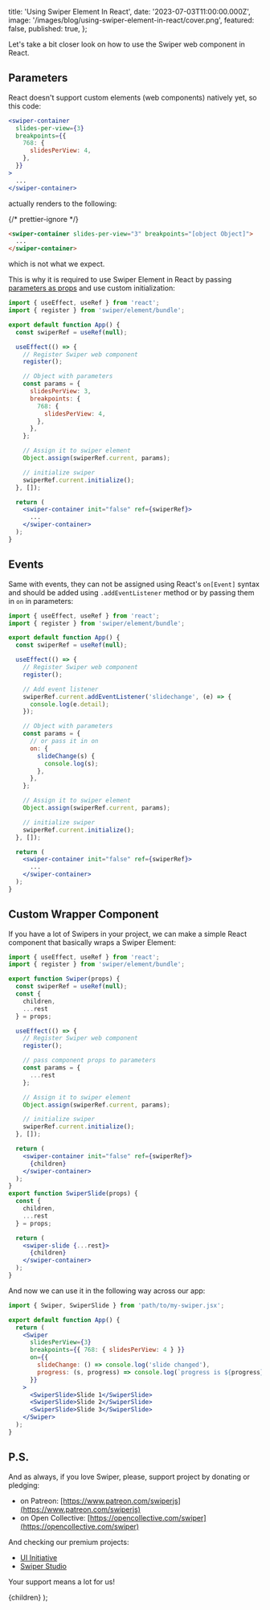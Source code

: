 
  title: 'Using Swiper Element In React',
  date: '2023-07-03T11:00:00.000Z',
  image: '/images/blog/using-swiper-element-in-react/cover.png',
  featured: false,
  published: true,
};

Let's take a bit closer look on how to use the Swiper web component in React.

## Parameters

React doesn't support custom elements (web components) natively yet, so this code:

```jsx
<swiper-container
  slides-per-view={3}
  breakpoints={{
    768: {
      slidesPerView: 4,
    },
  }}
>
  ...
</swiper-container>
```

actually renders to the following:

{/* prettier-ignore */}
```html
<swiper-container slides-per-view="3" breakpoints="[object Object]">
  ...
</swiper-container>
```

which is not what we expect.

This is why it is required to use Swiper Element in React by passing [parameters as props](/element#parameters-as-props) and use custom initialization:

```jsx
import { useEffect, useRef } from 'react';
import { register } from 'swiper/element/bundle';

export default function App() {
  const swiperRef = useRef(null);

  useEffect(() => {
    // Register Swiper web component
    register();

    // Object with parameters
    const params = {
      slidesPerView: 3,
      breakpoints: {
        768: {
          slidesPerView: 4,
        },
      },
    };

    // Assign it to swiper element
    Object.assign(swiperRef.current, params);

    // initialize swiper
    swiperRef.current.initialize();
  }, []);

  return (
    <swiper-container init="false" ref={swiperRef}>
      ...
    </swiper-container>
  );
}
```

## Events

Same with events, they can not be assigned using React's `on[Event]` syntax and should be added using `.addEventListener` method or by passing them in `on` in parameters:

```jsx
import { useEffect, useRef } from 'react';
import { register } from 'swiper/element/bundle';

export default function App() {
  const swiperRef = useRef(null);

  useEffect(() => {
    // Register Swiper web component
    register();

    // Add event listener
    swiperRef.current.addEventListener('slidechange', (e) => {
      console.log(e.detail);
    });

    // Object with parameters
    const params = {
      // or pass it in on
      on: {
        slideChange(s) {
          console.log(s);
        },
      },
    };

    // Assign it to swiper element
    Object.assign(swiperRef.current, params);

    // initialize swiper
    swiperRef.current.initialize();
  }, []);

  return (
    <swiper-container init="false" ref={swiperRef}>
      ...
    </swiper-container>
  );
}
```

## Custom Wrapper Component

If you have a lot of Swipers in your project, we can make a simple React component that basically wraps a Swiper Element:

```jsx
import { useEffect, useRef } from 'react';
import { register } from 'swiper/element/bundle';

export function Swiper(props) {
  const swiperRef = useRef(null);
  const {
    children,
    ...rest
  } = props;

  useEffect(() => {
    // Register Swiper web component
    register();

    // pass component props to parameters
    const params = {
      ...rest
    };

    // Assign it to swiper element
    Object.assign(swiperRef.current, params);

    // initialize swiper
    swiperRef.current.initialize();
  }, []);

  return (
    <swiper-container init="false" ref={swiperRef}>
      {children}
    </swiper-container>
  );
}
export function SwiperSlide(props) {
  const {
    children,
    ...rest
  } = props;

  return (
    <swiper-slide {...rest}>
      {children}
    </swiper-container>
  );
}
```

And now we can use it in the following way across our app:

```jsx
import { Swiper, SwiperSlide } from 'path/to/my-swiper.jsx';

export default function App() {
  return (
    <Swiper
      slidesPerView={3}
      breakpoints={{ 768: { slidesPerView: 4 } }}
      on={{
        slideChange: () => console.log('slide changed'),
        progress: (s, progress) => console.log(`progress is ${progress}`),
      }}
    >
      <SwiperSlide>Slide 1</SwiperSlide>
      <SwiperSlide>Slide 2</SwiperSlide>
      <SwiperSlide>Slide 3</SwiperSlide>
    </Swiper>
  );
}
```

## P.S.

And as always, if you love Swiper, please, support project by donating or pledging:

- on Patreon: [https://www.patreon.com/swiperjs](https://www.patreon.com/swiperjs)
- on Open Collective: [https://opencollective.com/swiper](https://opencollective.com/swiper)

And checking our premium projects:

- [UI Initiative](https://uiinitiative.com)
- [Swiper Studio](https://studio.swiperjs.com)

Your support means a lot for us!

  <PostLayout meta={meta}>{children}</PostLayout>
);

